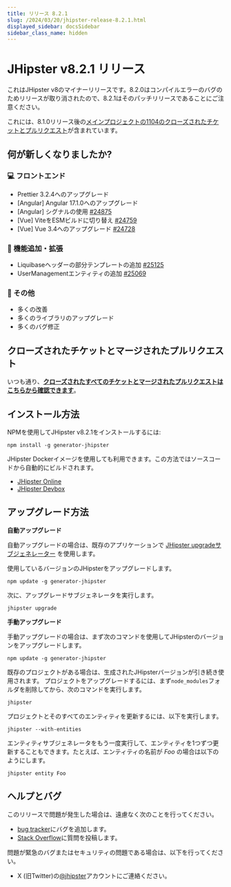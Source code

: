 ```yaml
---
title: リリース 8.2.1
slug: /2024/03/20/jhipster-release-8.2.1.html
displayed_sidebar: docsSidebar
sidebar_class_name: hidden
---
```


# JHipster v8.2.1 リリース

これはJHipster v8のマイナーリリースです。8.2.0はコンパイルエラーのバグのためリリースが取り消されたので、8.2.1はそのパッチリリースであることにご注意ください。

これには、8.1.0リリース後の[メインプロジェクトの1104のクローズされたチケットとプルリクエスト](https://github.com/jhipster/generator-jhipster/issues?q=is:closed+milestone:8.2.1)が含まれています。

## 何が新しくなりましたか?

### :computer: フロントエンド

- Prettier 3.2.4へのアップグレード
- [Angular] Angular 17.1.0へのアップグレード
- [Angular] シグナルの使用 [#24875](https://github.com/jhipster/generator-jhipster/pull/24875)
- [Vue] ViteをESMビルドに切り替え [#24759](https://github.com/jhipster/generator-jhipster/pull/24759)
- [Vue] Vue 3.4へのアップグレード [#24728](https://github.com/jhipster/generator-jhipster/pull/24728)

### :gem: 機能追加・拡張

- Liquibaseヘッダーの部分テンプレートの追加 [#25125](https://github.com/jhipster/generator-jhipster/pull/25125) 
- UserManagementエンティティの追加 [#25069](https://github.com/jhipster/generator-jhipster/pull/25069)

### :scroll: その他

- 多くの改善
- 多くのライブラリのアップグレード
- 多くのバグ修正

## クローズされたチケットとマージされたプルリクエスト

いつも通り、**[クローズされたすべてのチケットとマージされたプルリクエストはこちらから確認できます](https://github.com/jhipster/generator-jhipster/issues?q=is:closed+milestone:8.2.1)**。

## インストール方法

NPMを使用してJHipster v8.2.1をインストールするには:

    npm install -g generator-jhipster

JHipster Dockerイメージを使用しても利用できます。この方法ではソースコードから自動的にビルドされます。

- [JHipster Online](https://start.jhipster.tech)
- [JHipster Devbox](https://github.com/jhipster/jhipster-devbox)

## アップグレード方法

**自動アップグレード**

自動アップグレードの場合は、既存のアプリケーションで [JHipster upgradeサブジェネレーター](/upgrading-an-application/) を使用します。

使用しているバージョンのJHipsterをアップグレードします。

```
npm update -g generator-jhipster
```

次に、アップグレードサブジェネレータを実行します。

```
jhipster upgrade
```

**手動アップグレード**

手動アップグレードの場合は、まず次のコマンドを使用してJHipsterのバージョンをアップグレードします。

```
npm update -g generator-jhipster
```

既存のプロジェクトがある場合は、生成されたJHipsterバージョンが引き続き使用されます。
プロジェクトをアップグレードするには、まず`node_modules`フォルダを削除してから、次のコマンドを実行します。

```
jhipster
```

プロジェクトとそのすべてのエンティティを更新するには、以下を実行します。

```
jhipster --with-entities
```

エンティティサブジェネレータをもう一度実行して、エンティティを1つずつ更新することもできます。たとえば、エンティティの名前が _Foo_ の場合は以下のようにします。
    
```
jhipster entity Foo
```

## ヘルプとバグ

このリリースで問題が発生した場合は、遠慮なく次のことを行ってください。

- [bug tracker](https://github.com/jhipster/generator-jhipster/issues?state=open)にバグを追加します。
- [Stack Overflow](http://stackoverflow.com/tags/jhipster/info)に質問を投稿します。

問題が緊急のバグまたはセキュリティの問題である場合は、以下を行ってください。

- X (旧Twitter)の[@jhipster](https://twitter.com/jhipster)アカウントにご連絡ください。
